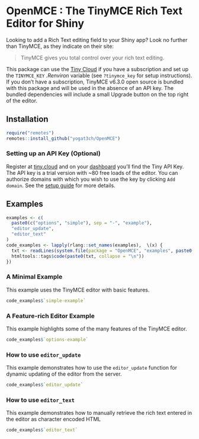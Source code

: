 <!-- README.md is generated from README.Rmd. Please edit that file -->

# OpenMCE : The TinyMCE Rich Text Editor for Shiny

<!-- badges: start -->

<!-- badges: end -->

Looking to add a Rich Text editing field to your Shiny app? 
Look no further than TinyMCE, as they indicate on their site:

> TinyMCE gives you total control over your rich text editing.


This package can use the [Tiny Cloud](https://www.tiny.cloud/) if you have a subscription and set up the `TINYMCE_KEY` *.Renviron* variable (see `?tinymce_key` for setup instructions). If you don't have a subscription, TinyMCE v6.3.0 open source is bundled with this package and will be used in the absence of an API key. The bundled dependencies will include a small Upgrade button on the top right of the editor.

## Installation

``` r
require("remotes")
remotes::install_github("yogat3ch/OpenMCE")
```

### Setting up an API Key (Optional)

Register at [tiny.cloud](https://www.tiny.cloud/) and on your [dashboard](https://www.tiny.cloud/my-account/dashboard/) you'll find the Tiny API Key. The API key is a trial version with \~80 free loads of the editor. You can authorize domains with which you wish to use the key by clicking `Add domain`. See the [setup guide](https://www.tiny.cloud/blog/how-to-get-tinymce-cloud-up-in-less-than-5-minutes/) for more details.

## Examples

```r
examples <- c(
  paste0(c("options", "simple"), sep = "-", "example"),
  "editor_update",
  "editor_text"
)
code_examples <- lapply(rlang::set_names(examples),  \(x) {
  txt <- readLines(system.file(package = "OpenMCE", "examples", paste0(x, "-v1.R")))
  htmltools::tags$code(paste0(txt, collapse = "\n"))
})
```

### A Minimal Example

This example uses the TinyMCE editor with basic features.

```r
code_examples$`simple-example`
```

### A Feature-rich Editor Example

This example highlights some of the many features of the TinyMCE editor.

```r
code_examples$`options-example`
```

### How to use `editor_update`

This example demonstrates how to use the `editor_update` function for dynamic updating of the editor from the server.

```r
code_examples$`editor_update`
```

### How to use `editor_text`

This example demonstrates how to manually retrieve the rich text entered in the editor as character encoded HTML

```r
code_examples$`editor_text`
```
